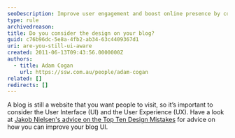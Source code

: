 ```yaml
---
seoDescription: Improve user engagement and boost online presence by considering the design of your blog and incorporating effective User Interface (UI) and User Experience (UX) strategies.
type: rule
archivedreason:
title: Do you consider the design on your blog?
guid: c76b96dc-5e8a-4fb2-ab34-63c4409367d1
uri: are-you-still-ui-aware
created: 2011-06-13T09:43:56.0000000Z
authors:
  - title: Adam Cogan
    url: https://ssw.com.au/people/adam-cogan
related: []
redirects: []
---
```


A blog is still a website that you want people to visit, so it’s important to consider the User Interface (UI) and the User Experience (UX).
Have a look at [Jakob Nielsen's advice on the Top Ten Design Mistakes](https://www.nngroup.com/articles/weblog-usability-top-ten-mistakes/) for advice on how you can improve your blog UI.